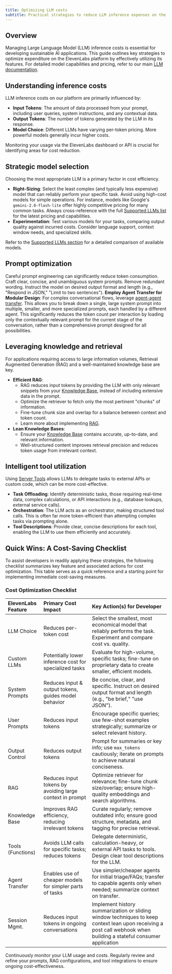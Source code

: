 ```yaml
---
title: Optimizing LLM costs
subtitle: Practical strategies to reduce LLM inference expenses on the ElevenLabs platform.
---
```


## Overview

Managing Large Language Model (LLM) inference costs is essential for developing sustainable AI applications. This guide outlines key strategies to optimize expenditure on the ElevenLabs platform by effectively utilizing its features. For detailed model capabilities and pricing, refer to our main [LLM documentation](/docs/conversational-ai/customization/llm).

## Understanding inference costs

LLM inference costs on our platform are primarily influenced by:

- **Input Tokens**: The amount of data processed from your prompt, including user queries, system instructions, and any contextual data.
- **Output Tokens**: The number of tokens generated by the LLM in its response.
- **Model Choice**: Different LLMs have varying per-token pricing. More powerful models generally incur higher costs.

Monitoring your usage via the ElevenLabs dashboard or API is crucial for identifying areas for cost reduction.

## Strategic model selection

Choosing the most appropriate LLM is a primary factor in cost efficiency.

- **Right-Sizing**: Select the least complex (and typically less expensive) model that can reliably perform your specific task. Avoid using high-cost models for simple operations. For instance, models like Google's `gemini-2.0-flash-lite` offer highly competitive pricing for many common tasks. Always cross-reference with the full [Supported LLMs list](/docs/conversational-ai/customization/llm#supported-llms) for the latest pricing and capabilities.
- **Experimentation**: Test various models for your tasks, comparing output quality against incurred costs. Consider language support, context window needs, and specialized skills.

Refer to the [Supported LLMs section](/docs/conversational-ai/customization/llm#supported-llms) for a detailed comparison of available models.

## Prompt optimization

Careful prompt engineering can significantly reduce token consumption. Craft clear, concise, and unambiguous system prompts. Remove redundant wording. Instruct the model on desired output format and length (e.g., "Respond in JSON," "Limit to two sentences").
**Employ Agent Transfer for Modular Design**: For complex conversational flows, leverage [agent-agent transfer](/docs/conversational-ai/customization/tools/agent-transfer). This allows you to break down a single, large system prompt into multiple, smaller, and more specialized prompts, each handled by a different agent. This significantly reduces the token count per interaction by loading only the contextually relevant prompt for the current stage of the conversation, rather than a comprehensive prompt designed for all possibilities.

## Leveraging knowledge and retrieval

For applications requiring access to large information volumes, Retrieval Augmented Generation (RAG) and a well-maintained knowledge base are key.

- **Efficient RAG**:
  - RAG reduces input tokens by providing the LLM with only relevant snippets from your [Knowledge Base](/docs/conversational-ai/customization/knowledge-base), instead of including extensive data in the prompt.
  - Optimize the retriever to fetch only the most pertinent "chunks" of information.
  - Fine-tune chunk size and overlap for a balance between context and token count.
  - Learn more about implementing [RAG](/docs/conversational-ai/customization/rag).
- **Lean Knowledge Bases**:
  - Ensure your [Knowledge Base](/docs/conversational-ai/customization/knowledge-base) contains accurate, up-to-date, and relevant information.
  - Well-structured content improves retrieval precision and reduces token usage from irrelevant context.

## Intelligent tool utilization

Using [Server Tools](/docs/conversational-ai/customization/tools/server-tools) allows LLMs to delegate tasks to external APIs or custom code, which can be more cost-effective.

- **Task Offloading**: Identify deterministic tasks, those requiring real-time data, complex calculations, or API interactions (e.g., database lookups, external service calls).
- **Orchestration**: The LLM acts as an orchestrator, making structured tool calls. This is often far more token-efficient than attempting complex tasks via prompting alone.
- **Tool Descriptions**: Provide clear, concise descriptions for each tool, enabling the LLM to use them efficiently and accurately.

## Quick Wins: A Cost-Saving Checklist

To assist developers in readily applying these strategies, the following checklist summarizes key feature and associated actions for cost optimization. This table serves as a quick reference and a starting point for implementing immediate cost-saving measures.

### Cost Optimization Checklist

| ElevenLabs Feature | Primary Cost Impact                                      | Key Action(s) for Developer                                                                                                                                        |
| :----------------- | :------------------------------------------------------- | :----------------------------------------------------------------------------------------------------------------------------------------------------------------- |
| LLM Choice         | Reduces per-token cost                                   | Select the smallest, most economical model that reliably performs the task. Experiment and compare cost vs. quality.                                               |
| Custom LLMs        | Potentially lower inference cost for specialized tasks   | Evaluate for high-volume, specific tasks; fine-tune on proprietary data to create smaller, efficient models.                                                       |
| System Prompts     | Reduces input & output tokens, guides model behavior     | Be concise, clear, and specific. Instruct on desired output format and length (e.g., "be brief," "use JSON").                                                      |
| User Prompts       | Reduces input tokens                                     | Encourage specific queries; use few-shot examples strategically; summarize or select relevant history.                                                             |
| Output Control     | Reduces output tokens                                    | Prompt for summaries or key info; use `max_tokens` cautiously; iterate on prompts to achieve natural conciseness.                                                  |
| RAG                | Reduces input tokens by avoiding large context in prompt | Optimize retriever for relevance; fine-tune chunk size/overlap; ensure high-quality embeddings and search algorithms.                                              |
| Knowledge Base     | Improves RAG efficiency, reducing irrelevant tokens      | Curate regularly; remove outdated info; ensure good structure, metadata, and tagging for precise retrieval.                                                        |
| Tools (Functions)  | Avoids LLM calls for specific tasks; reduces tokens      | Delegate deterministic, calculation-heavy, or external API tasks to tools. Design clear tool descriptions for the LLM.                                             |
| Agent Transfer     | Enables use of cheaper models for simpler parts of tasks | Use simpler/cheaper agents for initial triage/FAQs; transfer to capable agents only when needed; summarize context on transfer.                                    |
| Session Mgmt.      | Reduces input tokens in ongoing conversations            | Implement history summarization or sliding window techniques to keep context lean upon receiving a post call webhook when building a stateful consumer application |

<Tip>
  Continuously monitor your LLM usage and costs. Regularly review and refine your prompts, RAG
  configurations, and tool integrations to ensure ongoing cost-effectiveness.
</Tip>
